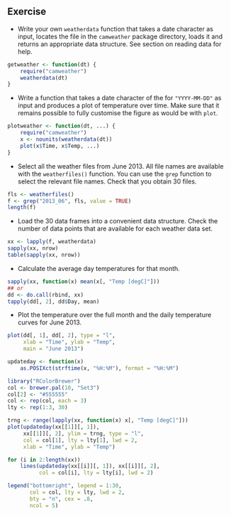 ## Exercise

- Write your own `weatherdata` function that takes a date character as
  input, locates the file in the `camweather` package directory, loads
  it and returns an appropriate data structure. See section on reading
  data for help.

```r
getweather <- function(dt) {
    require("camweather")
    weatherdata(dt)
}
```

- Write a function that takes a date character of the for
  `"YYYY-MM-DD"` as input and produces a plot of temperature over
  time. Make sure that it remains possible to fully customise the
  figure as would be with `plot`.

```r
plotweather <- function(dt, ...) {
    require("camweather")
    x <- nounits(weatherdata(dt))
    plot(x$Time, x$Temp, ...)
}
```

- Select all the weather files from June 2013. All file names are
  available with the `weatherfiles()` function. You can use the `grep`
  function to select the relevant file names. Check that you obtain 30
  files.

```r
fls <- weatherfiles()
f <- grep("2013_06", fls, value = TRUE)
length(f)
```

- Load the 30 data frames into a convenient data structure. Check the
  number of data points that are available for each weather data set.

```r
xx <- lapply(f, weatherdata)
sapply(xx, nrow)
table(sapply(xx, nrow))
```

- Calculate the average day temperatures for that month.

```r
sapply(xx, function(x) mean(x[, "Temp [degC]"]))
## or
dd <- do.call(rbind, xx)
tapply(dd[, 2], dd$Day, mean)
```

- Plot the temperature over the full month and the daily
  temperature curves for June 2013.

```r
plot(dd[, 1], dd[, 2], type = "l",
     xlab = "Time", ylab = "Temp",
     main = "June 2013")
```

```r
updateday <- function(x)
    as.POSIXct(strftime(x, "%H:%M"), format = "%H:%M")

library("RColorBrewer")
col <- brewer.pal(10, "Set3")
col[2] <- "#555555"
col <- rep(col, each = 3)
lty <- rep(1:3, 30)

trng <- range(lapply(xx, function(x) x[, "Temp [degC]"]))
plot(updateday(xx[[1]][, 1]),
     xx[[1]][, 2], ylim = trng, type = "l",
     col = col[1], lty = lty[1], lwd = 2,
     xlab = "Time", ylab = "Temp")

for (i in 2:length(xx))
    lines(updateday(xx[[i]][, 1]), xx[[i]][, 2],
          col = col[i], lty = lty[i], lwd = 2)

legend("bottomright", legend = 1:30,
       col = col, lty = lty, lwd = 2,
       bty = "n", cex = .8,
       ncol = 5)
```
